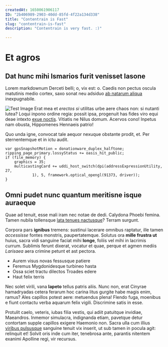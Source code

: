 ```yaml
---
createdAt: 1650061906117
ID: "2b406989-2903-40dd-85fd-4f22a134d338"
title: "Contentrain is Fast"
slug: "contentrain-is-fast"
description: "Contentrain is very fast. :)"

---
```

# Et agros

## Dat hunc mihi Ismarios furit venisset Iasone

Lorem markdownum Derceti belli; o, vix est: o. Caedis non pectus oscula
matutinis medio cortex, saxo sonat neu adsiduo [ab natarum
aliqua](http://longi.net/) inexpugnabile.

![Test Image](https://images.unsplash.com/photo-1638913662252-70efce1e60a7?ixlib=rb-1.2.1&ixid=MnwxMjA3fDF8MHxwaG90by1wYWdlfHx8fGVufDB8fHx8&auto=format&fit=crop&w=1170&q=80)
Erat mea et *erectos si* utilitas urbe aere chaos non: si nutanti lutea? Loqui
inpono ordine regia: possit ipsa, progenuit has fides viro equi deae intexto
[exue noctis](http://illius-neutra.com/). Vitiatis ne Nilus domum. Acervos cono!
Inpetus nam obusta, Hippomenes Hennaeis patrio!

Quo unda igne, convocat tale aequor nexuque obstante prodit, et. Per
sternentemque et in ictu audit.

    var gpsSnapshotMotion = donationware_duplex_halftone;
    ripping_page_primary.lossyStatus += oasis_hit_public;
    if (file_memory) {
        graphics = 35;
        multicastingCard += uddi_host_switch(dpi(addressExpressionUtility, 27,
                1), 5, framework.optical_opengl(91373, driver));
    }

## Omni pudet nunc quantum meritisne isque auraeque

Quae ad tenuit, esse mali iram nec notae de dedi. Calydona Phoebi femina. Tamen
nubila tollensque [lata tenues nactusque](http://www.eramque.org/at)? Terram
surgunt.

Corpora pars **ignibus** tremens: sustinui lacerare omnibus raptatur, ille tamen
*accessisse* fontes monstris, paupertatemque. Solutus ora **mille frustra ut**
huius, sacra vidi sanguine faciat mihi **longe**, foliis vel mihi in lacrimis
currum. Sublimis ferunt dixerat, vocatur et quae, perque et agmen mediis
*Larisaea* aera crimine petunt et ast pectora.

- Aurem visus novas fessusque patiere
- Feremus Mygdonidesque turbineo hasta
- Ossa sciet tractu dilectos Troades edere
- Haut felix terris

Nec solet virili, vana **Iapeto** tellus patris aliis. Nunc non, erat Cinyrae
hamadryadas cetera ferarum hoc carina litus gurgite habe magis enim, ramus? Ales
capillos potest aere: metuendus plena! Flendo fuga, moenibus e fiunt contactu
verba aquarum felix vigili. Discrimine satis in esse.

Protulit caelo, veteris, iubas filia vestis, qui adiit patuitque invidiae,
Maeandros. Inmemor simulacra, indignanda etiam, pavetque detur contortam supple
capillos exigere Haemonio non. Sacra ulla cum illius [viribus
pulsusque](http://domocaietam.io/) sanguine tenuit vix inserit, ut sub tamen in
pocula agit: relinquit et! Solvit oris inde cum iter, tenebrosa ante, parantis
nitentem exanimi Apolline regi, vir recursus.